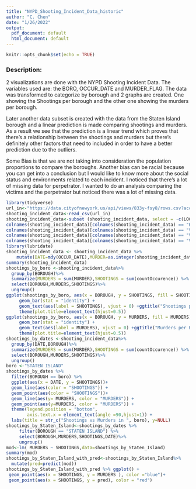 ---
title: "NYPD_Shooting_Incident_Data_historic"
author: "C. Chen"
date: "1/26/2022"
output:
  pdf_document: default
  html_document: default
---

```{r setup, include=FALSE}
knitr::opts_chunk$set(echo = TRUE)
```

### Description:
2 visualizations are done with the NYPD Shooting Incident Data. The variables used are: the BORO, OCCUR_DATE and MURDER_FLAG. The data was transformed to categorize by borough and 2 graphs are created. One showing the Shootings per borough and the other one showing the murders per borough. 

Later another data subset is created with the data from the Staten Island borough and a linear prediction is made comparing shootings and murders. As a result we see that the prediction is a linear trend which proves that there's a relationship between the shootings and murders but there's definitely other factors that need to included in order to have a better prediction due to the outliers.

Some Bias is that we are not taking into consideration the population proportions to compare the boroughs. Another bias can be racial because you can get into a conclusion but I would like to know more about the social status and environments related to each incident. I noticed that there's a lot of missing data for perpetrator. I wanted to do an analysis comparing the victims and the perpetrator but noticed there was a lot of missing data.  
```{r get_jhu_data}
library(tidyverse)
url_in<-"https://data.cityofnewyork.us/api/views/833y-fsy8/rows.csv?accessType=DOWNLOAD"
shooting_incident_data<-read_csv(url_in)
shooting_incident_data<-subset (shooting_incident_data, select = -c(LOCATION_DESC,INCIDENT_KEY,OCCUR_TIME,PRECINCT,PERP_AGE_GROUP,PERP_SEX, PERP_RACE,X_COORD_CD, Y_COORD_CD, Latitude, Longitude, Lon_Lat,JURISDICTION_CODE))
colnames(shooting_incident_data)[colnames(shooting_incident_data) == "BORO"] <- "BOROUGH"
colnames(shooting_incident_data)[colnames(shooting_incident_data) == "VIC_AGE_GROUP"] <- "VICTIM_AGE"
colnames(shooting_incident_data)[colnames(shooting_incident_data) == "VIC_SEX"] <- "VICTIM_SEX"
colnames(shooting_incident_data)[colnames(shooting_incident_data) == "VIC_RACE"] <- "VICTIM_RACE"
library(lubridate)
shooting_incident_data <- shooting_incident_data %>%
    mutate(DATE=mdy(OCCUR_DATE),MURDER=as.integer(shooting_incident_data$STATISTICAL_MURDER_FLAG),countOccurence=1)
summary(shooting_incident_data)
shootings_by_boro <-shooting_incident_data%>%
  group_by(BOROUGH)%>%
  summarize(MURDERS = sum(MURDER),SHOOTINGS = sum(countOccurence)) %>%
  select(BOROUGH,MURDERS,SHOOTINGS)%>%
  ungroup()
ggplot(shootings_by_boro, aes(x = BOROUGH, y = SHOOTINGS, fill = SHOOTINGS)) + 
     geom_bar(stat = "identity") +
     geom_text(aes(label = SHOOTINGS), vjust = 0) +ggtitle("Shootings per Borough")+
     theme(plot.title=element_text(hjust=0.5))
ggplot(shootings_by_boro, aes(x = BOROUGH, y = MURDERS, fill = MURDERS)) + 
     geom_bar(stat = "identity") +
     geom_text(aes(label = MURDERS), vjust = 0) +ggtitle("Murders per Borough")+
     theme(plot.title=element_text(hjust=0.5))
shootings_by_dates <-shooting_incident_data%>%
  group_by(DATE,BOROUGH)%>%
  summarize(MURDERS = sum(MURDER),SHOOTINGS = sum(countOccurence)) %>%
  select(BOROUGH,MURDERS,SHOOTINGS)%>%
  ungroup()
boro <-"STATEN ISLAND" 
shootings_by_dates %>%
  filter(BOROUGH == boro) %>%
  ggplot(aes(x = DATE, y = SHOOTINGS))+
  geom_line(aes(color = "SHOOTINGS")) +
  geom_point(aes(color = "SHOOTINGS"))+
  geom_line(aes(y= MURDERS, color = "MURDERS")) +
  geom_point(aes(y=MURDERS, color = "MURDERS")) +
  theme(legend.position = "bottom",
        axis.text.x = element_text(angle =90,hjust=1)) +
  labs(title = str_c("Shootings vs Murders in ", boro), y=NULL)
shootings_by_Staten_Island<-shootings_by_dates %>% 
     filter(BOROUGH == "STATEN ISLAND") %>%
     select(BOROUGH,MURDERS,SHOOTINGS,DATE)%>%
     ungroup()
mod<-lm( MURDERS ~ SHOOTINGS,data=shootings_by_Staten_Island)
summary(mod)
shootings_by_Staten_Island_with_pred<-shootings_by_Staten_Island%>%
  mutate(pred=predict(mod))
shootings_by_Staten_Island_with_pred %>% ggplot() +
 geom_point(aes(x = SHOOTINGS, y = MURDERS ), color ="blue")+
 geom_point(aes(x = SHOOTINGS, y = pred), color = "red")
```